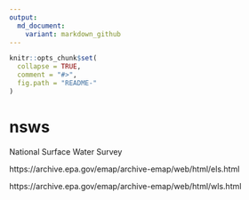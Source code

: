 ```yaml
---
output:
  md_document:
    variant: markdown_github
---
```


<!-- README.md is generated from README.Rmd. Please edit that file -->

```r
knitr::opts_chunk$set(
  collapse = TRUE,
  comment = "#>",
  fig.path = "README-"
)
```

# nsws

National Surface Water Survey

https://archive.epa.gov/emap/archive-emap/web/html/els.html

https://archive.epa.gov/emap/archive-emap/web/html/wls.html
